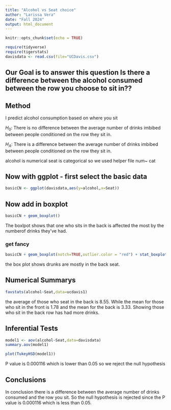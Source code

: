 ```yaml
---
title: "Alcohol vs Seat choice"
author: "Larissa Vera"
date: "Fall 2024"
output: html_document
---
```


```r
knitr::opts_chunk$set(echo = TRUE)
```

```r
require(tidyverse)
require(tigerstats)
davisdata <- read.csv(file="UCDavis.csv")
```
## Our Goal is to answer this question Is there a difference between the alcohol consumed between the row you choose to sit in??

## Method
I predict alcohol consumption based on where you sit

$H_0$: There is no difference between the average number of drinks imbibed
between people conditioned on the row they sit in.

$H_A$: There is a difference between the average number of drinks imbibed
between people conditioned on the row they sit in.


alcohol is numerical 
seat is categorical 
so we used helper file num~ cat 

## Now with ggplot - first select the basic data

```r
basicCN <- ggplot(davisdata,aes(y=alcohol,x=Seat))
```
## Now add in boxplot

```r
basicCN + geom_boxplot()
```
  
The boxlpot shows that one who sits in the back is affected the most by the numberof drinks they've had.

  
### get fancy  

```r
basicCN + geom_boxplot(notch=TRUE,outlier.color = "red") + stat_boxplot(geom ='errorbar') + labs(title="Fancy notch boxplot \n with 2 lines")
```

the box plot shows drunks are mostly in the back seat. 

## Numerical Summarys 

```r
favstats(alcohol~Seat,data=ucdavis1)
```

the average of those who seat in the back is 8.55. While the mean for those who sit in the front is 1.78 and the mean for the back is 3.33. Showing those who sit in the back row has had more drinks. 

## Inferential Tests

```r
model1 <- aov(alcohol~Seat,data=davisdata)
summary.aov(model1)
```

```r
plot(TukeyHSD(model1))
```

P value is 0.000116 which is lower than 0.05 so we reject the null hypothesis

## Conclusions

In conclusion there is a difference between the average number of drinks consumed and the row you sit. So the null hypothesis is rejected since the P value is 0.000116 which is less than 0.05. 


